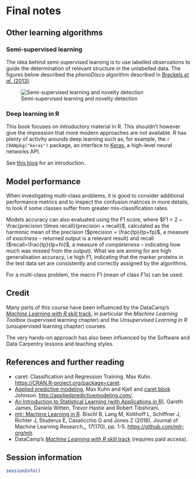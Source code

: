 # Final notes 

## Other learning algorithms

### Semi-supervised learning {-}

The idea behind semi-supervised learning is to use labelled
observations to guide the determination of relevant structure in the
unlabelled data. The figures below described the *phenoDisco*
algorithm described
in
[Breckels *et al.* (2013)](https://www.ncbi.nlm.nih.gov/pubmed/23523639).

![Semi-supervised learning and novelty detection](./figure/phenodisco.png)

### Deep learning in R {-}

This book focuses on introductory material in R. This shouldn't
however give the impression that more modern approaches are not
available. R has plenty of activity arounds deep learning such as, for
example, the `r CRANpkg("keras")` package, an interface
to [Keras](https://keras.io), a high-level neural networks API.

See [this blog](https://blog.rstudio.com/2017/09/05/keras-for-r/) for
an introduction.

## Model performance

When investigating multi-class problems, it is good to consider
additional performance metrics and to inspect the confusion matrices
in more details, to look if some classes suffer from greater
mis-classification rates.

Models accuracy can also evaluated using the F1 score, where $F1 = 2 ~
\frac{precision \times recall}{precision + recall}$, calculated as the
harmonic mean of the precision ($precision = \frac{tp}{tp+fp}$, a
measure of *exactness* -- returned output is a relevant result) and
recall ($recall=\frac{tp}{tp+fn}$, a measure of *completeness* --
indicating how much was missed from the output). What we are aiming
for are high generalisation accuracy, i.e high $F1$, indicating that
the marker proteins in the test data set are consistently and
correctly assigned by the algorithms.

For a multi-class problem, the macro F1 (mean of class F1s) can be
used.

## Credit

Many parts of this course have been influenced by the
DataCamp's
[*Machine Learning with R* skill track](https://www.datacamp.com/tracks/machine-learning),
in particular the *Machine Learning Toolbox* (supervised learning
chapter) and the *Unsupervised Learning in R* (unsupervised learning
chapter) courses.

The very hands-on approach has also been influenced by the Software
and Data Carpentry lessons and teaching styles.

## References and further reading

- caret: Classification and Regression Training. Max Kuhn.
  [https://CRAN.R-project.org/package=caret](https://CRAN.R-project.org/package=caret).
- [Applied predictive
  modeling](https://www.springer.com/us/book/9781461468486), Max Kuhn
  and Kjell and [caret bbok](https://topepo.github.io/caret/index.html)
  Johnson. [http://appliedpredictivemodeling.com/](http://appliedpredictivemodeling.com/).
- [An Introduction to Statistical Learning (with Applications in
  R)](http://www-bcf.usc.edu/~gareth/ISL/). Gareth James, Daniela
  Witten, Trevor Hastie and Robert Tibshirani.
- [mlr: Machine Learning in
  R](http://jmlr.org/papers/v17/15-066.html). Bischl B, Lang M,
  Kotthoff L, Schiffner J, Richter J, Studerus E, Casalicchio G and
  Jones Z (2016). Journal of Machine Learning Research_, *17*(170),
  pp. 1-5. [https://github.com/mlr-org/mlr](https://github.com/mlr-org/mlr).
- DataCamp's
  [*Machine Learning with R* skill track](https://www.datacamp.com/tracks/machine-learning) (requires paid access).

## Session information

```r
sessionInfo()
```
